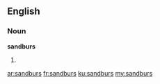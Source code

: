 ==English==

===Noun===
'''sandburs'''

# {{plural of|sandbur}}

[[ar:sandburs]]
[[fr:sandburs]]
[[ku:sandburs]]
[[my:sandburs]]